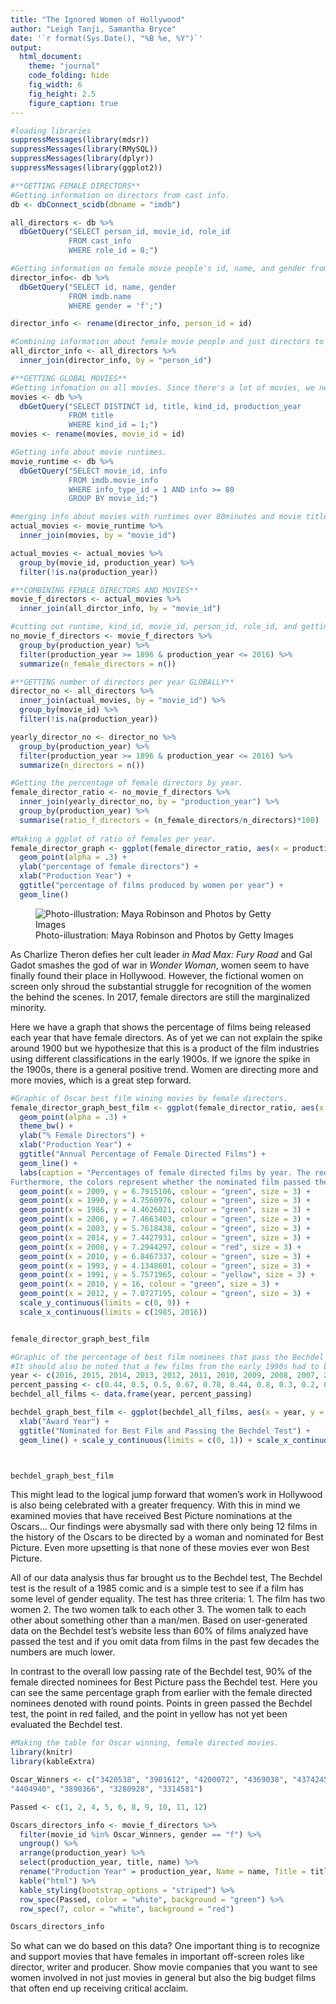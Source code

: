 ```yaml
---
title: "The Ignored Women of Hollywood"
author: "Leigh Tanji, Samantha Bryce"
date: '`r format(Sys.Date(), "%B %e, %Y")`'
output: 
  html_document:
    theme: "journal"
    code_folding: hide
    fig_width: 6 
    fig_height: 2.5
    figure_caption: true
---
```

```r
#loading libraries
suppressMessages(library(mdsr))
suppressMessages(library(RMySQL))
suppressMessages(library(dplyr))
suppressMessages(library(ggplot2))

#**GETTING FEMALE DIRECTORS**
#Getting information on directors from cast info. 
db <- dbConnect_scidb(dbname = "imdb")

all_directors <- db %>%
  dbGetQuery("SELECT person_id, movie_id, role_id
             FROM cast_info
             WHERE role_id = 8;")

#Getting information on female movie people's id, name, and gender from 'imdb.name' 
director_info<- db %>%
  dbGetQuery("SELECT id, name, gender 
             FROM imdb.name
             WHERE gender = 'f';")

director_info <- rename(director_info, person_id = id)

#Combining information about female movie people and just directors to get more information about female directors.
all_dirctor_info <- all_directors %>%
  inner_join(director_info, by = "person_id")

#**GETTING GLOBAL MOVIES**
#Getting infomation on all movies. Since there's a lot of movies, we need more info on these movies. 
movies <- db %>%
  dbGetQuery("SELECT DISTINCT id, title, kind_id, production_year
             FROM title
             WHERE kind_id = 1;")
movies <- rename(movies, movie_id = id)

#Getting info about movie runtimes.
movie_runtime <- db %>%
  dbGetQuery("SELECT movie_id, info
             FROM imdb.movie_info 
             WHERE info_type_id = 1 AND info >= 80
             GROUP BY movie_id;")

#merging info about movies with runtimes over 80minutes and movie title, and movie id.  
actual_movies <- movie_runtime %>%
  inner_join(movies, by = "movie_id")

actual_movies <- actual_movies %>%
  group_by(movie_id, production_year) %>%
  filter(!is.na(production_year))

#**COMBINING FEMALE DIRECTORS AND MOVIES**
movie_f_directors <- actual_movies %>%
  inner_join(all_dirctor_info, by = "movie_id")

#cutting out runtime, kind_id, movie_id, person_id, role_id, and getting number of female directed movies per year.
no_movie_f_directors <- movie_f_directors %>%
  group_by(production_year) %>%
  filter(production_year >= 1896 & production_year <= 2016) %>%
  summarize(n_female_directors = n())

#**GETTING number of directors per year GLOBALLY** 
director_no <- all_directors %>%
  inner_join(actual_movies, by = "movie_id") %>%
  group_by(movie_id) %>%
  filter(!is.na(production_year))

yearly_director_no <- director_no %>%
  group_by(production_year) %>%
  filter(production_year >= 1896 & production_year <= 2016) %>%
  summarize(n_directors = n())

#Getting the percentage of female directors by year. 
female_director_ratio <- no_movie_f_directors %>%
  inner_join(yearly_director_no, by = "production_year") %>%
  group_by(production_year) %>%
  summarise(ratio_f_directors = (n_female_directors/n_directors)*100)
 
#Making a ggplot of ratio of females per year.
female_director_graph <- ggplot(female_director_ratio, aes(x = production_year, y = ratio_f_directors)) + 
  geom_point(alpha = .3) +
  ylab("percentage of female directors") + 
  xlab("Production Year") + 
  ggtitle("percentage of films produced by women per year") +
  geom_line()
```

![Photo-illustration: Maya Robinson and Photos by Getty Images](http://pixel.nymag.com/imgs/daily/vulture/2015/11/02/02-female-directors-lede-3.jpg)

As Charlize Theron defies her cult leader *in Mad Max: Fury Road* and Gal Gadot smashes the god of war in *Wonder Woman*, women seem to have finally found their place in Hollywood. However, the fictional women on screen only shroud the substantial struggle for recognition of the women the behind the scenes. In 2017, female directors are still the marginalized minority. 

Here we have a graph that shows the percentage of films being released each year that have female directors. As of yet we can not explain the spike around 1900 but we hypothesize that this is a product of the film industries using different classifications in the early 1900s. If we ignore the spike in the 1900s, there is a general positive trend. Women are directing more and more movies, which is a great step forward.

```r
#Graphic of Oscar best film wining movies by female directors. 
female_director_graph_best_film <- ggplot(female_director_ratio, aes(x = production_year, y = ratio_f_directors)) + 
  geom_point(alpha = .3) + 
  theme_bw() +
  ylab("% Female Directors") + 
  xlab("Production Year") + 
  ggtitle("Annual Percentage of Female Directed Films") +
  geom_line() + 
  labs(caption = "Percentages of female directed films by year. The red, yellow, and green points represent years where female directed films were nominated for Oscar's Best Picture award. 
Furthermore, the colors represent whether the nominated film passed the Bechdel test; green stands for passed, yellow represents uncategorized, and red means failed.") +
  geom_point(x = 2009, y = 6.7915106, colour = "green", size = 3) + 
  geom_point(x = 1990, y = 4.7560976, colour = "green", size = 3) + 
  geom_point(x = 1986, y = 4.4626021, colour = "green", size = 3) + 
  geom_point(x = 2006, y = 7.4663403, colour = "green", size = 3) + 
  geom_point(x = 2003, y = 5.7618438, colour = "green", size = 3) + 
  geom_point(x = 2014, y = 7.4427931, colour = "green", size = 3) + 
  geom_point(x = 2008, y = 7.2944297, colour = "red", size = 3) + 
  geom_point(x = 2010, y = 6.8467337, colour = "green", size = 3) + 
  geom_point(x = 1993, y = 4.1348601, colour = "green", size = 3) + 
  geom_point(x = 1991, y = 5.7571965, colour = "yellow", size = 3) + 
  geom_point(x = 2010, y = 16, colour = "green", size = 3) + 
  geom_point(x = 2012, y = 7.0727195, colour = "green", size = 3) + 
  scale_y_continuous(limits = c(0, 9)) + 
  scale_x_continuous(limits = c(1985, 2016))


female_director_graph_best_film
```

```r
#Graphic of the percentage of best film nominees that pass the Bechdel test
#It should also be noted that a few films from the early 1990s had to be omitted due to them not yet being classified
year <- c(2016, 2015, 2014, 2013, 2012, 2011, 2010, 2009, 2008, 2007, 2006, 2005, 2004, 2003, 2002, 2001, 2000, 1999, 1998, 1997, 1996, 1995, 1994, 1993, 1992, 1991, 1990)
percent_passing <- c(0.44, 0.5, 0.5, 0.67, 0.78, 0.44, 0.8, 0.3, 0.2, 0.6, 0.6, 0.4, 0.8, 0.4, 0.4, 0.5, 0.8, 0.75, 0.4, 0.4, 0.75, 0.75, 0.4, 0.4, 0.4, 1.00, 0.75)
bechdel_all_films <- data.frame(year, percent_passing)

bechdel_graph_best_film <- ggplot(bechdel_all_films, aes(x = year, y = percent_passing)) + geom_point(alpha = .3) + ylab("% of films that passed the Bechdel test") + 
  xlab("Award Year") + 
  ggtitle("Nominated for Best Film and Passing the Bechdel Test") +
  geom_line() + scale_y_continuous(limits = c(0, 1)) + scale_x_continuous(limits = c(1990, 2016)) + theme(plot.title=element_text(family="Times", face="bold", size=16))



bechdel_graph_best_film
```


This might lead to the logical jump forward that women’s work in Hollywood is also being celebrated with a greater frequency. With this in mind we examined movies that have received Best Picture nominations at the Oscars… Our findings were abysmally sad with there only being 12 films in the history of the Oscars to be directed by a woman and nominated for Best Picture. Even more upsetting is that none of these movies ever won Best Picture.

All of our data analysis thus far brought us to the Bechdel test, The Bechdel test is the result of a 1985 comic and is a simple test to see if a film has some level of gender equality. The test has three criteria:
1. The film has two women
2. The two women talk to each other
3. The women talk to each other about something other than a man/men.
Based on user-generated data on the Bechdel test’s website less than 60% of films analyzed have passed the test and if you omit data from films in the past few decades the numbers are much lower.

In contrast to the overall low passing rate of the Bechdel test, 90% of the female directed nominees for Best Picture pass the Bechdel test. Here you can see the same percentage graph from earlier with the female directed nominees denoted with round points. Points in green passed the Bechdel test, the point in red failed, and the point in yellow has not yet been evaluated the Bechdel test.

```r
#Making the table for Oscar winning, female directed movies. 
library(knitr)
library(kableExtra)

Oscar_Winners <- c("3420538", "3901612", "4200072", "4369038", "4374245", "4408215", "4565524", "4590482",
"4404940", "3890366", "3280928", "3314581")

Passed <- c(1, 2, 4, 5, 6, 8, 9, 10, 11, 12)

Oscars_directors_info <- movie_f_directors %>%
  filter(movie_id %in% Oscar_Winners, gender == "f") %>%
  ungroup() %>%
  arrange(production_year) %>% 
  select(production_year, title, name) %>%
  rename("Production Year" = production_year, Name = name, Title = title) %>%
  kable("html") %>%
  kable_styling(bootstrap_options = "striped") %>%
  row_spec(Passed, color = "white", background = "green") %>%
  row_spec(7, color = "white", background = "red")

Oscars_directors_info 
```

So what can we do based on this data? One important thing is to recognize and support movies that have females in important off-screen roles like director, writer and producer. Show movie companies that you want to see women involved in not just movies in general but also the big budget films that often end up receiving critical acclaim.














